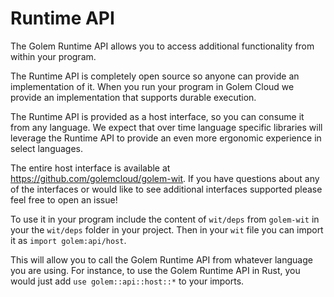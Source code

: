 
# Runtime API

The Golem Runtime API allows you to access additional functionality from within your program. 

The Runtime API is completely open source so anyone can provide an implementation of it. When you run your program in Golem Cloud we provide an implementation that supports durable execution.

The Runtime API is provided as a host interface, so you can consume it from any language. We expect that over time language specific libraries will leverage the Runtime API to provide an even more ergonomic experience in select languages.

The entire host interface is available at https://github.com/golemcloud/golem-wit. If you have questions about any of the interfaces or would like to see additional interfaces supported please feel free to open an issue!

To use it in your program include the content of `wit/deps` from `golem-wit` in your the `wit/deps` folder in your project. Then in your `wit` file you can import it as `import golem:api/host`.

This will allow you to call the Golem Runtime API from whatever language you are using. For instance, to use the Golem Runtime API in Rust, you would just add `use golem::api::host::*` to your imports.

<Cards>
    <Card title="Key Value API" href="/runtime-api/key-value-api"/>
    <Card title="Promise API" href="/runtime-api/promise-api"/>
</Cards>